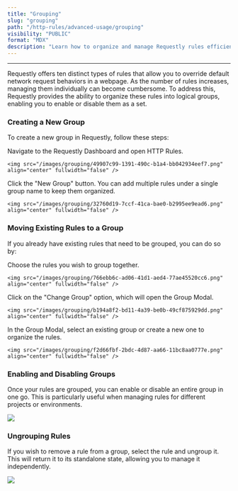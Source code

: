 ```yaml
---
title: "Grouping"
slug: "grouping"
path: "/http-rules/advanced-usage/grouping"
visibility: "PUBLIC"
format: "MDX"
description: "Learn how to organize and manage Requestly rules efficiently by grouping them for easier management and toggle status."
---
```


***

Requestly offers ten distinct types of rules that allow you to override default network request behaviors in a webpage. As the number of rules increases, managing them individually can become cumbersome. To address this, Requestly provides the ability to organize these rules into logical groups, enabling you to enable or disable them as a set.

### Creating a New Group

To create a new group in Requestly, follow these steps:

<Steps>
  <Step title="Access HTTP Rules">
    Navigate to the Requestly Dashboard and open HTTP Rules.

    <img src="/images/grouping/49907c99-1391-490c-b1a4-bb042934eef7.png" align="center" fullwidth="false" />
  </Step>

  <Step title="Create a Group">
    Click the "New Group" button. You can add multiple rules under a single group name to keep them organized.

    <img src="/images/grouping/32760d19-7ccf-41ca-bae0-b2995ee9ead6.png" align="center" fullwidth="false" />
  </Step>
</Steps>

### Moving Existing Rules to a Group

If you already have existing rules that need to be grouped, you can do so by:

<Steps>
  <Step title="Selecting Rules">
    Choose the rules you wish to group together.

    <img src="/images/grouping/766ebb6c-ad06-41d1-aed4-77ae45520cc6.png" align="center" fullwidth="false" />
  </Step>

  <Step title="Changing Group">
    Click on the "Change Group" option, which will open the Group Modal.

    <img src="/images/grouping/b194a8f2-bd11-4a39-be0b-49cf875929dd.png" align="center" fullwidth="false" />
  </Step>

  <Step title="Assigning to a Group">
    In the Group Modal, select an existing group or create a new one to organize the rules.

    <img src="/images/grouping/f2d66fbf-2bdc-4d87-aa66-11bc8aa0777e.png" align="center" fullwidth="false" />
  </Step>
</Steps>

### Enabling and Disabling Groups

Once your rules are grouped, you can enable or disable an entire group in one go. This is particularly useful when managing rules for different projects or environments.

<img src="/images/grouping/9702a216-99f4-46b6-aa74-aa2a68c21a9c.png" align="center" fullwidth="false" />

### Ungrouping Rules

If you wish to remove a rule from a group, select the rule and ungroup it. This will return it to its standalone state, allowing you to manage it independently.

<img src="/images/grouping/4114aebe-1af2-4e94-a3f2-bcf6923a9e34.png" align="center" fullwidth="false" />
